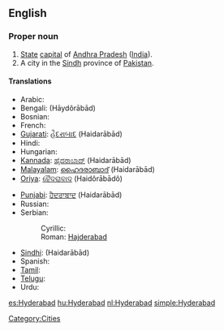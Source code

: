 ==English==
{{wikipedia}}

===Proper noun===
{{en-proper noun}}

# [[State]] [[capital]] of [[Andhra Pradesh]] ([[India]]).
# A city in the [[Sindh]] province of [[Pakistan]].

====Translations====
{{trans-top|capital of Andhra Pradesh}}
* Arabic: {{t|ar|حيدر أباد|m|tr=Haydar ’abaad|sc=Arab}}
* Bengali: {{BNchar|[[হায়দরাবাদ]]}} (Hāydôrābād)
* Bosnian: {{t-|bs|Hajderabad|m}}
* French: {{t|fr|Hyderābād}}
* [[Gujarati]]: [[હૈદરાબાદ]] (Haidarābād)
* Hindi: {{t-|hi|हैदराबाद|tr=Haidarābād|sc=Deva|xs=Hindi}}
* Hungarian: {{t+|hu|Haidarábád}}
* [[Kannada]]: [[ಹೈದರಾಬಾದ್]] (Haidarābād)
* [[Malayalam]]: [[ഹൈദരാബാദ്]] (Haidarābād)
* [[Oriya]]: [[ହୈଦରାବାଦ]] (Haidôrābādô)
{{trans-mid}}
* [[Punjabi]]: [[ਹੈਦਰਾਬਾਦ]] (Haidarābād)
* Russian: {{t|ru|Хайдарабад|m|tr=Khajdarabád|sc=Cyrl}}
* Serbian:
*: Cyrillic: {{t-|sr|Хајдерабад|m|sc=Cyrl}}
*: Roman: [[Hajderabad#Serbian|Hajderabad]] {{m}}
* [[Sindhi]]: {{sd-Arab|[[حيدر اباد|حيدر آباد]]}} (Haidarābād)
* Spanish: {{t|es|Hyderabad}}
* [[Tamil]]: {{t|ta|ஐதராபாத்|ta=Aitarāpāt|xs=Tamil}}
* [[Telugu]]: {{t-|te|హైదరాబాదు|tr=Haidarābādu|sc=Telu}}
* Urdu: {{t|ur|حیدرآباد|tr=Haidarābād|sc=ur-Arab}}
{{trans-bottom}}

[[Category:Cities]]

[[es:Hyderabad]]
[[hu:Hyderabad]]
[[nl:Hyderabad]]
[[simple:Hyderabad]]